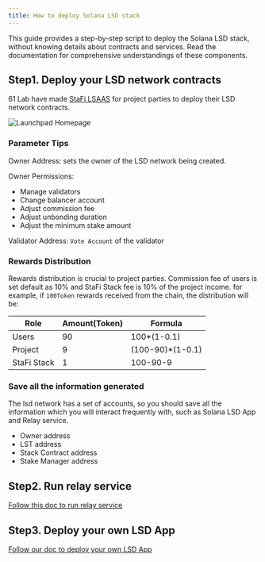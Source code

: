 ```yaml
---
title: How to deploy Solana LSD stack
---
```


This guide provides a step-by-step script to deploy the Solana LSD stack, without knowing details about contracts and services. Read the documentation for comprehensive understandings of these components.


## Step1. Deploy your LSD network contracts

61 Lab have made [StaFi LSAAS](https://stack-app.stafi.io/) for project parties to deploy their LSD network contracts.

![](/image/cosmos_lsd/choose-lsd-token-page.png "Launchpad Homepage")


### Parameter Tips

Owner Address: sets the owner of the LSD network being created.

Owner Permissions:
- Manage validators
- Change balancer account
- Adjust commission fee
- Adjust unbonding duration
- Adjust the minimum stake amount

Validator Address: `Vote Account` of the validator

### Rewards Distribution

Rewards distribution is crucial to project parties. Commission fee of users is set default as 10% and StaFi Stack fee is 10% of the project income. for example, if `100Token` rewards received from the chain, the distribution will be:

| Role | Amount(Token) | Formula |
|---------------|--------|-------|
|  Users        |  90 | 100*(1-0.1)  |
|  Project      |  9  | (100-90)*(1-0.1)  |
|  StaFi Stack  |  1  | 100-90-9  |

### Save all the information generated

The lsd network has a set of accounts, so you should save all the information which you will interact frequently with, such as Solana LSD App and Relay service.

- Owner address
- LST address
- Stack Contract address
- Stake Manager address

## Step2. Run relay service
[Follow this doc to run relay service](relay.html)

## Step3. Deploy your own LSD App
<a href="lsd_app.html" target="_blank">Follow our doc to deploy your own LSD App</a>
